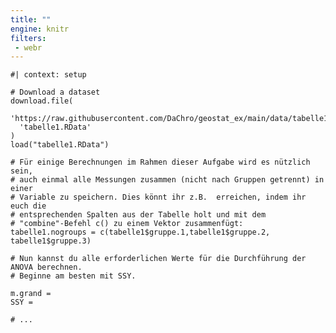 ```yaml
---
title: ""
engine: knitr
filters:
 - webr
---
```


```webr-r

#| context: setup

# Download a dataset
download.file(
  'https://raw.githubusercontent.com/DaChro/geostat_ex/main/data/tabelle1.RData',
  'tabelle1.RData'
)
load("tabelle1.RData")

```

```webr-r
# Für einige Berechnungen im Rahmen dieser Aufgabe wird es nützlich sein, 
# auch einmal alle Messungen zusammen (nicht nach Gruppen getrennt) in einer 
# Variable zu speichern. Dies könnt ihr z.B.  erreichen, indem ihr euch die
# entsprechenden Spalten aus der Tabelle holt und mit dem 
# "combine"-Befehl c() zu einem Vektor zusammenfügt:
tabelle1.nogroups = c(tabelle1$gruppe.1,tabelle1$gruppe.2, tabelle1$gruppe.3)

# Nun kannst du alle erforderlichen Werte für die Durchführung der ANOVA berechnen. 
# Beginne am besten mit SSY.

m.grand = 
SSY =

# ...


```
